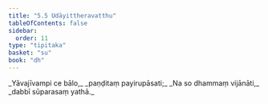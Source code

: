 ```yaml
---
title: "5.5 Udāyittheravatthu"
tableOfContents: false
sidebar:
  order: 11
type: "tipitaka"
basket: "su"
book: "dh"
---
```



<DynamicBreadcrumb />

<Division number="64" book="dh">

<Paragraph number="69" type="verses" book="dh">
_Yāvajīvampi ce bālo,_  
_paṇḍitaṃ payirupāsati;_  
_Na so dhammaṃ vijānāti,_  
_dabbī sūparasaṃ yathā._
</Paragraph>
</Division>